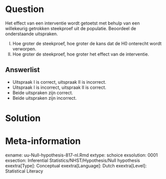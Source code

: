 Question
========
  
Het effect van een interventie wordt getoetst met behulp van een willekeurig getrokken steekproef uit de populatie. Beoordeel de onderstaande uitspraken. 
 
I.   Hoe groter de steekproef, hoe groter de kans dat de H0 onterecht wordt verworpen.
II.  Hoe groter de steekproef, hoe groter het effect van de interventie.

  
Answerlist
----------
* Uitspraak I is correct, uitspraak II is incorrect.
* Uitspraak I is incorrect, uitspraak II is correct. 
* Beide uitspraken zijn correct. 
* Beide uitspraken zijn incorrect. 


Solution
========
  



Meta-information
================
exname: uu-Null-hypothesis-817-nl.Rmd
extype: schoice
exsolution: 0001
exsection: Inferential Statistics/NHST/Hypothesis/Null hypothesis
exextra[Type]: Conceptual
exextra[Language]: Dutch
exextra[Level]: Statistical Literacy
